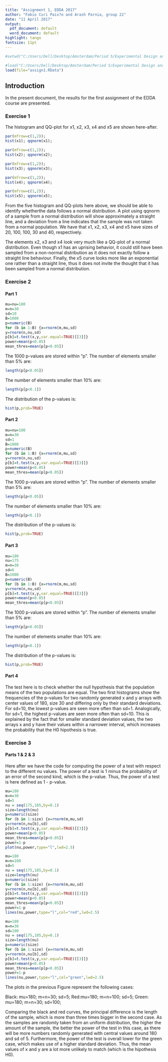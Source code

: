 ```yaml
---
title: "Assignment 1, EDDA 2017"
author: "Fabio Curi Paix?o and Arash Parnia, group 22"
date: "11 April 2017"
output:
  pdf_document: default
  word_document: default
highlight: tango
fontsize: 11pt
---
```

```r
#setwd("C:/Users/Dell/Desktop/Amsterdam/Period 5/Experimental Design and Data Analysis/Assignment 1")
```
```r
#load("C:/Users/Dell/Desktop/Amsterdam/Period 5/Experimental Design and Data Analysis/Assignment 1/assign1.RData")
load(file="assign1.RData")
```

## Introduction

In the present document, the results for the first assignment of the EDDA course are presented.

### Exercise 1

The histogram and QQ-plot for x1, x2, x3, x4 and x5 are shown here-after.

```r
par(mfrow=c(1,2));
hist(x1); qqnorm(x1);
```
```r
par(mfrow=c(1,2));
hist(x2); qqnorm(x2);
```
```r
par(mfrow=c(1,2));
hist(x3); qqnorm(x3);
```
```r
par(mfrow=c(1,2));
hist(x4); qqnorm(x4);
```
```r
par(mfrow=c(1,2));
hist(x5); qqnorm(x5);
```

From the five histogram and QQ-plots here above, we should be able to identify whetherthe data follows a normal distribution. A plot using qqnorm of a sample from a normal distribution will show approximately a straight line, and a deviation from a line indicates that the sample was not taken from a normal population. We have that  x1, x2, x3, x4 and x5 have sizes of 20, 100, 100, 30 and 40, respectively. 

The elements x2, x3 and x4 look very much like a QQ-plot of a normal distribution. Even though x1 has an uprising behavior, it could still have been sampled from a non-normal distribution as it does not exactly follow a straight line behaviour. Finally, the x5 curve looks more like an exponential one rather than a straight line, thus it does not invite the thought that it has been sampled from a normal distribution.

### Exercise 2

#### Part 1
```r
mu=nu=180
m=n=30
sd=10
B=1000
p=numeric(B)
for (b in 1:B) {x=rnorm(m,mu,sd)
y=rnorm(n,nu,sd)
p[b]=t.test(x,y,var.equal=TRUE)[[3]]}
power=mean(p<0.05)
mean_thres=mean(p[p<0.05])
```
The 1000 p-values are stored within "p". The number of elements smaller than
5% are:

```r
length(p[p<0.05])
```
The number of elements smaller than 10% are:

```r
length(p[p<0.1])
```

The distribution of the p-values is:
```r
hist(p,prob=TRUE)
```
  
#### Part 2
  
```r
mu=nu=180
m=n=30
sd=1
B=1000
p=numeric(B)
for (b in 1:B) {x=rnorm(m,mu,sd)
y=rnorm(n,nu,sd)
p[b]=t.test(x,y,var.equal=TRUE)[[3]]}
power=mean(p<0.05)
mean_thres=mean(p[p<0.05])
```

The 1000 p-values are stored within "p". The number of elements smaller than
5% are:
```r
length(p[p<0.05])
```

The number of elements smaller than 10% are:
```r
length(p[p<0.1])
```

The distribution of the p-values is:
```r
hist(p,prob=TRUE)
```

#### Part 3

```r
mu=180
nu=175
m=n=30
sd=6
B=1000
p=numeric(B)
for (b in 1:B) {x=rnorm(m,mu,sd)
y=rnorm(n,nu,sd)
p[b]=t.test(x,y,var.equal=TRUE)[[3]]}
power=mean(p<0.05)
mean_thres=mean(p[p<0.05])
```

The 1000 p-values are stored within "p". The number of elements smaller than
5% are:
```r
length(p[p<0.05])
```
The number of elements smaller than 10% are:
```r
length(p[p<0.1])
```
The distribution of the p-values is:
```r
hist(p,prob=TRUE)
```

#### Part 4

The test here is to check whether the null hypothesis that the population means of the two populations are equal. The two first histograms show the frequencies of the p-values for two randomly generated x and y arrays with center values of 180, size 30 and differing only by their standard deviations. For sd=10, the lowest p-values are seen more often than sd=1. Analogically, for sd=1, the highest p-values are seen more often than sd=10. This is explained by the fact that for smaller standard deviation values, the two arrays x and y have their values within a narrower interval, which increases the probability that the H0 hipothesis is true.

### Exercise 3

#### Parts 1 & 2 & 3

Here after we have the code for computing the power of a test with respect to the
different nu values. The power of a test is 1 minus the probability of an error of the second kind, which is the p-value. Thus, the power of a test is here defined as 1 - p-value. 

```r
mu=180
m=n=30
sd=5
nu = seq(175,185,by=0.1)
size=length(nu)
p=numeric(size)
for (b in 1:size) {x=rnorm(m,mu,sd)
y=rnorm(n,nu[b],sd)
p[b]=t.test(x,y,var.equal=TRUE)[[3]]}
power=mean(p<0.05)
mean_thres=mean(p[p<0.05])
power=1-p
plot(nu,power,type="l",lwd=2.5)

mu=180
m=n=100
sd=5
nu = seq(175,185,by=0.1)
size=length(nu)
p=numeric(size)
for (b in 1:size) {x=rnorm(m,mu,sd)
y=rnorm(n,nu[b],sd)
p[b]=t.test(x,y,var.equal=TRUE)[[3]]}
power=mean(p<0.05)
mean_thres=mean(p[p<0.05])
power=1-p
lines(nu,power,type="l",col="red",lwd=2.5)

mu=180
m=n=30
sd=100
nu = seq(175,185,by=0.1)
size=length(nu)
p=numeric(size)
for (b in 1:size) {x=rnorm(m,mu,sd)
y=rnorm(n,nu[b],sd)
p[b]=t.test(x,y,var.equal=TRUE)[[3]]}
power=mean(p<0.05)
mean_thres=mean(p[p<0.05])
power=1-p
lines(nu,power,type="l",col="green",lwd=2.5)
```

The plots in the previous Figure represent the following cases:

Black: mu=180; m=n=30; sd=5;
Red:mu=180; m=n=100; sd=5;
Green: mu=180; m=n=30; sd=100;

Comparing the black and red curves, the principal difference is the length of the sample, which is more than three times bigger in the second case. As the samples are randomly taken from an uniform distribution, the higher the amount of the sample, the better the power of the test in this case, as there will be more numbers randomly generated with central values around 180 and sd of 5.
Furthermore, the power of the test is overall lower for the green case, which makes use of a higher standard deviation. Thus, the mean values of x and y are a lot more unlikely to match (which is the hipothesis H0).